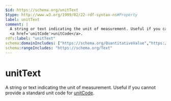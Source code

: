```yaml
---
$id: https://schema.org/unitText
$type: http://www.w3.org/1999/02/22-rdf-syntax-ns#Property
label: unitText
comment: |
  A string or text indicating the unit of measurement. Useful if you cannot provide a standard unit code for
  <a href='unitCode'>unitCode</a>.
rdfs:label: "unitText"
schema:domainIncludes: ["https://schema.org/QuantitativeValue","https://schema.org/UnitPriceSpecification","https://schema.org/PropertyValue","https://schema.org/TypeAndQuantityNode"]
schema:rangeIncludes: "https://schema.org/Text"
---
```


# unitText

A string or text indicating the unit of measurement. Useful if you cannot provide a standard unit code for
<a href='unitCode'>unitCode</a>.

